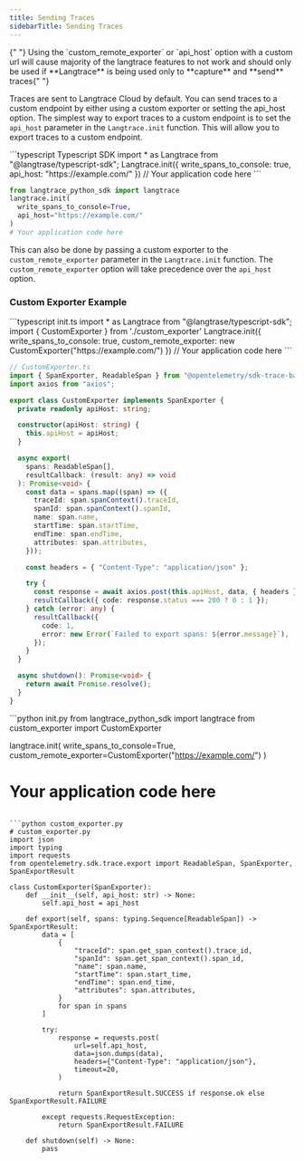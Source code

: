 ```yaml
---
title: Sending Traces
sidebarTitle: Sending Traces
---
```


<Warning>
  {" "}
  Using the `custom_remote_exporter` or `api_host` option with a custom url will
  cause majority of the langtrace features to not work and should only be used if
  **Langtrace** is being used only to **capture** and **send** traces{" "}
</Warning>

Traces are sent to Langtrace Cloud by default. You can send traces to a custom endpoint by either using a custom exporter or setting the api_host option.
The simplest way to export traces to a custom endpoint is to set the `api_host` parameter in the `Langtrace.init` function. This will allow you to export traces to a custom endpoint.

<CodeGroup>
```typescript Typescript SDK
import * as Langtrace from "@langtrase/typescript-sdk";
Langtrace.init({
  write_spans_to_console: true,
  api_host: "https://example.com/"
})
// Your application code here
```

```python Python SDK
from langtrace_python_sdk import langtrace
langtrace.init(
  write_spans_to_console=True,
  api_host="https://example.com/"
)
# Your application code here
```

</CodeGroup>

This can also be done by passing a custom exporter to the `custom_remote_exporter` parameter in the `Langtrace.init` function. The `custom_remote_exporter` option will take precedence over the `api_host` option.

### Custom Exporter Example

<Tabs>
<Tab title="Typescript SDK">
<CodeGroup>
```typescript init.ts
import * as Langtrace from "@langtrase/typescript-sdk";
import { CustomExporter } from './custom_exporter'
Langtrace.init({
  write_spans_to_console: true,
  custom_remote_exporter: new CustomExporter("https://example.com/")
})
// Your application code here
```

```typescript custom_exporter.ts
// CustomExporter.ts
import { SpanExporter, ReadableSpan } from "@opentelemetry/sdk-trace-base";
import axios from "axios";

export class CustomExporter implements SpanExporter {
  private readonly apiHost: string;

  constructor(apiHost: string) {
    this.apiHost = apiHost;
  }

  async export(
    spans: ReadableSpan[],
    resultCallback: (result: any) => void
  ): Promise<void> {
    const data = spans.map((span) => ({
      traceId: span.spanContext().traceId,
      spanId: span.spanContext().spanId,
      name: span.name,
      startTime: span.startTime,
      endTime: span.endTime,
      attributes: span.attributes,
    }));

    const headers = { "Content-Type": "application/json" };

    try {
      const response = await axios.post(this.apiHost, data, { headers });
      resultCallback({ code: response.status === 200 ? 0 : 1 });
    } catch (error: any) {
      resultCallback({
        code: 1,
        error: new Error(`Failed to export spans: ${error.message}`),
      });
    }
  }

  async shutdown(): Promise<void> {
    return await Promise.resolve();
  }
}
```

</CodeGroup>
</Tab>
<Tab title="Python SDK">
<CodeGroup>
```python init.py
from langtrace_python_sdk import langtrace
from custom_exporter import CustomExporter

langtrace.init(
write_spans_to_console=True,
custom_remote_exporter=CustomExporter("https://example.com/")
)

# Your application code here

````

```python custom_exporter.py
# custom_exporter.py
import json
import typing
import requests
from opentelemetry.sdk.trace.export import ReadableSpan, SpanExporter, SpanExportResult

class CustomExporter(SpanExporter):
    def __init__(self, api_host: str) -> None:
        self.api_host = api_host

    def export(self, spans: typing.Sequence[ReadableSpan]) -> SpanExportResult:
        data = [
            {
                "traceId": span.get_span_context().trace_id,
                "spanId": span.get_span_context().span_id,
                "name": span.name,
                "startTime": span.start_time,
                "endTime": span.end_time,
                "attributes": span.attributes,
            }
            for span in spans
        ]

        try:
            response = requests.post(
                url=self.api_host,
                data=json.dumps(data),
                headers={"Content-Type": "application/json"},
                timeout=20,
            )

            return SpanExportResult.SUCCESS if response.ok else SpanExportResult.FAILURE

        except requests.RequestException:
            return SpanExportResult.FAILURE

    def shutdown(self) -> None:
        pass
````

</CodeGroup>
</Tab>
</Tabs>
